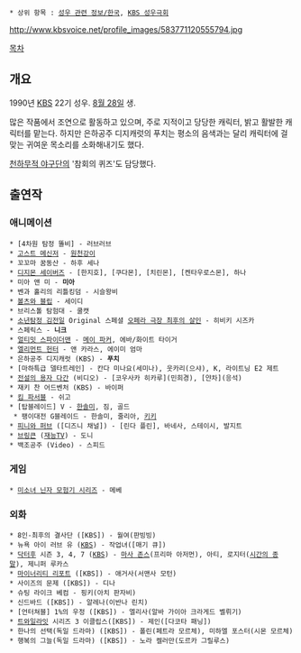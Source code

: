  * 상위 항목 : [[성우 관련 정보/한국]], [[KBS 성우극회]]

http://www.kbsvoice.net/profile_images/583771120555794.jpg

[[목차]]

== 개요 ==
1990년 [[한국방송공사|KBS]] 22기 성우. [[8월 28일]] 생. 

많은 작품에서 조연으로 활동하고 있으며, 주로 지적이고 당당한 캐릭터, 밝고 활발한 캐릭터를 맡는다. 하지만 은하공주 디지캐럿의 푸치는 평소의 음색과는 달리 캐릭터에 걸맞는 귀여운 목소리를 소화해내기도 했다.

[[천하무적 야구단]]의 '참회의 퀴즈'도 담당했다.

== 출연작 ==
=== 애니메이션 ===
 * [4차원 탐정 똘비] - 러브러브
 * [[고스트 메신저]] - [[원천강이]]
 * 꼬꼬마 꿈동산 - 하후 세나
 * [[디지몬 세이버즈]] - [한지호], [쿠다몬], [치린몬], [켄타우로스몬], 하나
 * 미아 앤 미 - '''미아'''
 * 벤과 홀리의 리틀킹덤 - 시슬왕비
 * [[볼츠와 블립]] - 세이디
 * 브리스톨 탐험대 - 쿨캣
 * [[소년탐정 김전일]] Original 스페셜 [[오페라 저택 제3의 살인사건|오페라 극장 최후의 살인]] - 히비키 시즈카
 * 스페릭스 - '''니크'''
 * [[얼티밋 스파이더맨]] - [[메이 파커]], 에바/화이트 타이거
 * [[엘리먼트 헌터]] - 앤 카라스, 에이미 엄마
 * 은하공주 디지캐럿 (KBS) - '''푸치'''
 * [마하특급 델타트레인] - 칸다 미나요(세미나), 웃카리(으샤), K, 라이트닝 E2 제트
 * [[전설의 용자 다간]] (비디오) - [코우사카 히카루](민희경), [얀차](응석)
 * 재키 찬 어드벤처 (KBS) - 바이퍼
 * [[킴 파서블]] - 쉬고
 * [탑블레이드] V - [[한솔미]], 짐, 골드
  * 팽이대전 G블레이드 - 한솔미, 줄리아, [[키키]]
 * [[피니와 퍼브]] ([디즈니 채널]) - [린다 플린], 바네사, 스테이시, 발지트
 * [[브링큰]] ([[재능TV]]) - 도니
 * 백조공주 (Video) - 스피드

=== 게임 ===
 * [[미소녀 닌자 모험기 시리즈]] - 메베

=== 외화 ===
 * 8인-최후의 결사단 ([KBS]) - 월여(판빙빙)
 * 뉴욕 아이 러브 유 ([[KBS]]) - 작업녀([매기 큐])
 * [[닥터후]] 시즌 3, 4, 7 ([[KBS]]) - [[마사 존스]](프리마 아저먼), 아티, 로지터([[시간의 종말]]), 제니퍼 루카스
 * [[마이너리티 리포트]] ([KBS]) - 애거사(서맨사 모턴)
 * 사이즈의 문제 ([KBS]) - 디나
 * 슈팅 라이크 베컴 - 핑키(아치 판자비)
 * 신드바드 ([KBS]) - 알레나(이반나 린치)
 * [언터쳐블] 1%의 우정 ([KBS]) - 엘리사(알바 가이아 크라게드 벨뤼기)
 * [[트와일라잇]] 시리즈 3 이클립스([KBS]) - 제인([다코타 패닝])
 * 한나의 선택(독일 드라마) ([KBS]) - 폴린(페트라 모르체), 미하엘 포스터(시몬 모르체)
 * 행복의 그늘(독일 드라마) ([KBS]) - 노라 켈러만(도르카 그릴루스)
